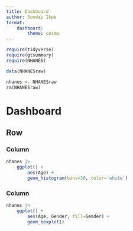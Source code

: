 ```yaml
---
title: Dashboard 
author: Sunday Ikpe
format:
    dashboard:
        theme: cosmo 
---
```


```r
require(tidyverse)
require(gtsummary)
require(NHANES)

data(NHANESraw)

nhanes <- NHANESraw 
rm(NHANESraw)

```

# Dashboard 

## Row  

### Column 
```r

nhanes |> 
    ggplot() + 
        aes(Age) + 
        geom_histogram(bins=30, color='white')
```


### Column 
```r
nhanes |> 
    ggplot() + 
        aes(Age, Gender, fill=Gender) + 
        geom_boxplot()

```
